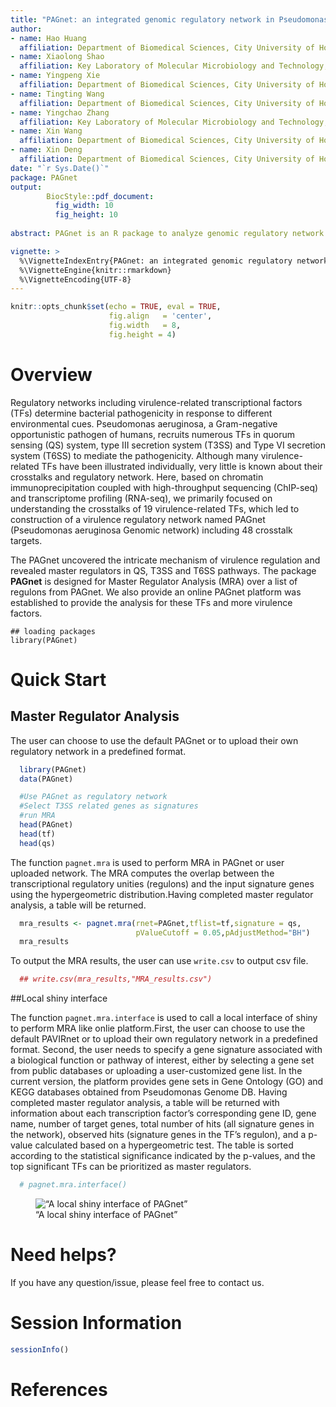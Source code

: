 ```yaml
---
title: "PAGnet: an integrated genomic regulatory network in Pseudomonas aeruginosa."
author: 
- name: Hao Huang 
  affiliation: Department of Biomedical Sciences, City University of Hong Kong, Hong Kong
- name: Xiaolong Shao
  affiliation: Key Laboratory of Molecular Microbiology and Technology, Ministry of Education, TEDA Institute of Biological Sciences and Biotechnology, Nankai University, 23 Hongda Street, Tianjin 300457
- name: Yingpeng Xie
  affiliation: Department of Biomedical Sciences, City University of Hong Kong, Hong Kong
- name: Tingting Wang
  affiliation: Department of Biomedical Sciences, City University of Hong Kong, Hong Kong
- name: Yingchao Zhang
  affiliation: Key Laboratory of Molecular Microbiology and Technology, Ministry of Education, TEDA Institute of Biological Sciences and Biotechnology, Nankai University, 23 Hongda Street, Tianjin 300457
- name: Xin Wang
  affiliation: Department of Biomedical Sciences, City University of Hong Kong, Hong Kong
- name: Xin Deng
  affiliation: Department of Biomedical Sciences, City University of Hong Kong, Hong Kong 
date: "`r Sys.Date()`"
package: PAGnet
output: 
        BiocStyle::pdf_document:
          fig_width: 10
          fig_height: 10
        
abstract: PAGnet is an R package to analyze genomic regulatory network in Pseudomonas aerugionsa. This package provides Master Regulator Analysis (MRA) for identification of key transcription factors mediating a biological process or pathway in Pseudomonas aeruginosa Genomic netork (PAGnet).

vignette: >
  %\VignetteIndexEntry{PAGnet: an integrated genomic regulatory network in Pseudomonas aeruginosa.}
  %\VignetteEngine{knitr::rmarkdown}
  %\VignetteEncoding{UTF-8}
---
```


```r
knitr::opts_chunk$set(echo = TRUE, eval = TRUE,
                      fig.align   = 'center',
                      fig.width   = 8,
                      fig.height = 4)
```


# Overview
Regulatory networks including virulence-related transcriptional factors (TFs) determine bacterial pathogenicity in response to different environmental cues. Pseudomonas aeruginosa, a Gram-negative opportunistic pathogen of humans, recruits numerous TFs in quorum sensing (QS) system, type III secretion system (T3SS) and Type VI secretion system (T6SS) to mediate the pathogenicity. Although many virulence-related TFs have been illustrated individually, very little is known about their crosstalks and regulatory network. Here, based on chromatin immunoprecipitation coupled with high-throughput sequencing (ChIP-seq) and transcriptome profiling (RNA-seq), we primarily focused on understanding the crosstalks of 19 virulence-related TFs, which led to construction of a virulence regulatory network named PAGnet (Pseudomonas aeruginosa Genomic network) including 48 crosstalk targets.

The PAGnet uncovered the intricate mechanism of virulence regulation and revealed master regulators in QS, T3SS and T6SS pathways. The package **PAGnet** is designed for Master Regulator Analysis (MRA) over a list of regulons from PAGnet. We also provide an online PAGnet platform was established to provide the analysis for these TFs and more virulence factors.

```
## loading packages
library(PAGnet)
```
# Quick Start

## Master Regulator Analysis
The user can choose to use the default PAGnet or to upload their own regulatory network in a predefined format.

```r
  library(PAGnet)
  data(PAGnet)

  #Use PAGnet as regulatory network
  #Select T3SS related genes as signatures
  #run MRA
  head(PAGnet)
  head(tf)
  head(qs)

```


The function `pagnet.mra` is used to perform MRA in PAGnet or user uploaded network. The MRA computes the overlap between the transcriptional regulatory unities (regulons) and the input signature genes using the hypergeometric distribution.Having completed master regulator analysis, a table will be returned.

```r
  mra_results <- pagnet.mra(rnet=PAGnet,tflist=tf,signature = qs, 
                            pValueCutoff = 0.05,pAdjustMethod="BH")
  mra_results
```

To output the MRA results, the user can use `write.csv` to output csv file.

```r
  ## write.csv(mra_results,"MRA_results.csv")
```

##Local shiny interface

The function `pagnet.mra.interface` is used to call a local interface of shiny to perform MRA like onlie platform.First, the user can choose to use the default PAVIRnet or to upload their own regulatory network in a predefined format. Second, the user needs to specify a gene signature associated with a biological function or pathway of interest, either by selecting a gene set from public databases or uploading a user-customized gene list. In the current version, the platform provides gene sets in Gene Ontology (GO) and KEGG databases obtained from Pseudomonas Genome DB. Having completed master regulator analysis, a table will be returned with information about each transcription factor’s corresponding gene ID, gene name, number of target genes, total number of hits (all signature genes in the network), observed hits (signature genes in the TF’s regulon), and a p-value calculated based on a hypergeometric test. The table is sorted according to the statistical significance indicated by the p-values, and the top significant TFs can be prioritized as master regulators.

```r
  # pagnet.mra.interface()
```

!["A local shiny interface of PAGnet"](figures/localshiny1.jpg)

# Need helps?

If you have any question/issue, please feel free to contact us.

# Session Information
```r
sessionInfo()
```

# References
